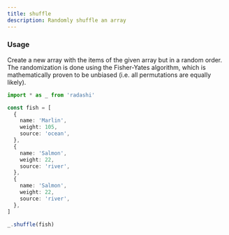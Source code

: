 ```yaml
---
title: shuffle
description: Randomly shuffle an array
---
```


### Usage

Create a new array with the items of the given array but in a random order. The randomization is done using the Fisher-Yates algorithm, which is mathematically proven to be unbiased (i.e. all permutations are equally likely).

```ts
import * as _ from 'radashi'

const fish = [
  {
    name: 'Marlin',
    weight: 105,
    source: 'ocean',
  },
  {
    name: 'Salmon',
    weight: 22,
    source: 'river',
  },
  {
    name: 'Salmon',
    weight: 22,
    source: 'river',
  },
]

_.shuffle(fish)
```
